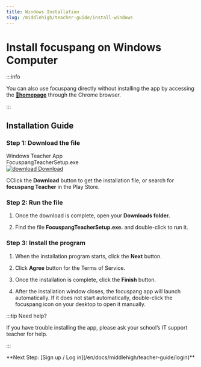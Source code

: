 ```yaml
---
title: Windows Installation
slug: /middlehigh/teacher-guide/install-windows
---
```


# Install focuspang on Windows Computer

:::info

You can also use focuspang directly without installing the app by accessing the [**🔗homepage**](https://teacher.focuspang.com) through the Chrome browser.

:::

## Installation Guide

### Step 1: Download the file

<div class="fp-download-container fp-download-blue">
  <div>
    <div class="fp-download-title">Windows Teacher App</div>
    <div class="fp-download-desc">FocuspangTeacherSetup.exe</div>
  </div>
  <a
    class="fp-download-button"
    href="https://obj-g-1.ktcloud.com/focuspang-media/downloads/FocuspangTeacherSetup.exe"
  >
    <img
      class="fp-download-icon"
      src="/img/download-white-icon.svg"
      alt="download"
    />
    Download
  </a>
</div>

CClick the **Download** button to get the installation file, or search for **focuspang Teacher** in the Play Store.

### Step 2: Run the file

1. Once the download is complete, open your **Downloads folder.**

2. Find the file **FocuspangTeacherSetup.exe.** and double-click to run it.

### Step 3: Install the program

1. When the installation program starts, click the **Next** button.

2. Click **Agree** button for the Terms of Service.

3. Once the installation is complete, click the **Finish** button.

4. After the installation window closes, the focuspang app will launch automatically.
   If it does not start automatically, double-click the focuspang icon on your desktop to open it manually.

:::tip Need help?

If you have trouble installing the app, please ask your school’s IT support teacher for help.

:::

<div class="link-center">
  **Next Step: [Sign up / Log in](/en/docs/middlehigh/teacher-guide/login)**
</div>
